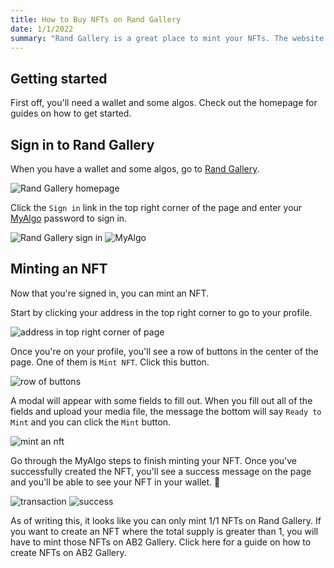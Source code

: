 ```yaml
---
title: How to Buy NFTs on Rand Gallery
date: 1/1/2022
summary: "Rand Gallery is a great place to mint your NFTs. The website has a very nice UI and it's very fast."
---
```


## Getting started

First off, you'll need a wallet and some algos. Check out the <Link href="/"><a>homepage</a></Link> for guides on how to get started.

## Sign in to Rand Gallery

When you have a wallet and some algos, go to <a href='https://www.randgallery.com' target='_blank' rel='noreferrer'>Rand Gallery</a>.

![Rand Gallery homepage](/uploads/how-to-mint-nfts-on-rand-gallery/rand-gallery-homepage.png)

Click the `Sign in` link in the top right corner of the page and enter your [MyAlgo](https://myalgo.com/) password to sign in.

![Rand Gallery sign in](/uploads/how-to-mint-nfts-on-rand-gallery/sign-in.png)
![MyAlgo](/uploads/how-to-buy-nfts-on-rand-gallery/my-algo.png)


## Minting an NFT 

Now that you're signed in, you can mint an NFT. 

Start by clicking your address in the top right corner to go to your profile.

![address in top right corner of page](/uploads/how-to-mint-nfts-on-rand-gallery/top-right-corner.png)

Once you're on your profile, you'll see a row of buttons in the center of the page. One of them is `Mint NFT`. Click this button.

![row of buttons](/uploads/how-to-mint-nfts-on-rand-gallery/actions.png)

A modal will appear with some fields to fill out. When you fill out all of the fields and upload your media file, the message the bottom will say `Ready to Mint` and you can click the `Mint` button.

![mint an nft](/uploads/how-to-mint-nfts-on-rand-gallery/mint.png)

Go through the MyAlgo steps to finish minting your NFT. Once you've successfully created the NFT, you'll see a success message on the page and you'll be able to see your NFT in your wallet. 🥳

![transaction](/uploads/how-to-mint-nfts-on-rand-gallery/transaction.png)
![success](/uploads/how-to-mint-nfts-on-rand-gallery/success.png)

As of writing this, it looks like you can only mint 1/1 NFTs on Rand Gallery. If you want to create an NFT where the total supply is greater than 1, you will have to mint those NFTs on AB2 Gallery. <Link href="/articles/how-to-mint-nfts-on-ab2-gallery"><a>Click here</a></Link>  for a guide on how to create NFTs on AB2 Gallery.